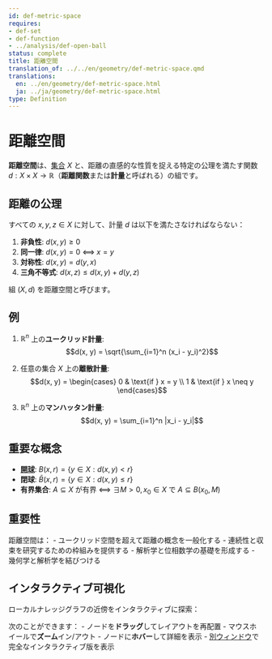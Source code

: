 ```yaml
---
id: def-metric-space
requires:
- def-set
- def-function
- ../analysis/def-open-ball
status: complete
title: 距離空間
translation_of: ../../en/geometry/def-metric-space.qmd
translations:
  en: ../en/geometry/def-metric-space.html
  ja: ../ja/geometry/def-metric-space.html
type: Definition
---
```


# 距離空間 {#def-metric-space}

**距離空間**は、[集合](../logic-set-theory/def-set.qmd) $X$ と、距離の直感的な性質を捉える特定の公理を満たす関数 $d: X \times X \to \mathbb{R}$（**距離関数**または**計量**と呼ばれる）の組です。

## 距離の公理

すべての $x, y, z \in X$ に対して、計量 $d$ は以下を満たさなければならない：

1. **非負性**: $d(x, y) \geq 0$
2. **同一律**: $d(x, y) = 0$ ⟺ $x = y$
3. **対称性**: $d(x, y) = d(y, x)$
4. **三角不等式**: $d(x, z) \leq d(x, y) + d(y, z)$

組 $(X, d)$ を距離空間と呼びます。

## 例

1. $\mathbb{R}^n$ 上の**ユークリッド計量**:
   $$d(x, y) = \sqrt{\sum_{i=1}^n (x_i - y_i)^2}$$

2. 任意の集合 $X$ 上の**離散計量**:
   $$d(x, y) = \begin{cases} 0 & \text{if } x = y \\ 1 & \text{if } x \neq y \end{cases}$$

3. $\mathbb{R}^n$ 上の**マンハッタン計量**:
   $$d(x, y) = \sum_{i=1}^n |x_i - y_i|$$

## 重要な概念

- **[開球](../analysis/def-open-ball.qmd)**: $B(x, r) = \{y \in X : d(x, y) < r\}$
- **閉球**: $\bar{B}(x, r) = \{y \in X : d(x, y) \leq r\}$
- **有界集合**: $A \subseteq X$ が有界 ⟺ $\exists M > 0, x_0 \in X$ で $A \subseteq B(x_0, M)$

## 重要性

距離空間は：
- ユークリッド空間を超えて距離の概念を一般化する
- 連続性と収束を研究するための枠組みを提供する
- 解析学と位相数学の基礎を形成する
- 幾何学と解析学を結びつける

## インタラクティブ可視化

ローカルナレッジグラフの近傍をインタラクティブに探索：

::: {.graph-viz data-id="def-metric-space" data-width="700" data-height="500"}
:::

次のことができます：
- ノードを**ドラッグ**してレイアウトを再配置
- マウスホイールで**ズーム**イン/アウト
- ノードに**ホバー**して詳細を表示
- [別ウィンドウ](../../output/interactive/ja/def-metric-space.html){target="_blank"}で完全なインタラクティブ版を表示
